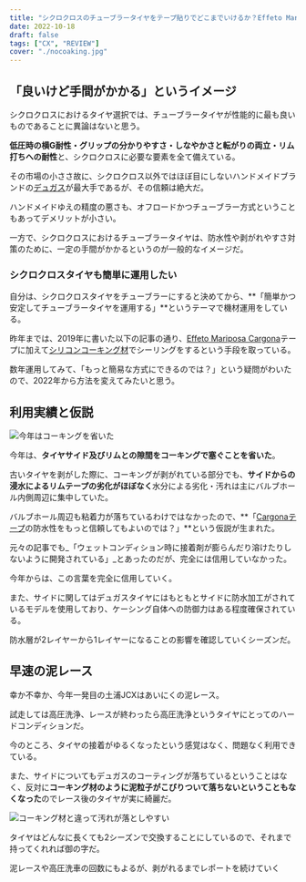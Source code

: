 ```yaml
---
title: "シクロクロスのチューブラータイヤをテープ貼りでどこまでいけるか？Effeto Mariposa Cargonaの限界に挑戦"
date: 2022-10-18
draft: false
tags: ["CX", "REVIEW"]
cover: "./nocoaking.jpg"
---
```


## 「良いけど手間がかかる」というイメージ

シクロクロスにおけるタイヤ選択では、チューブラータイヤが性能的に最も良いものであることに異論はないと思う。

**低圧時の横G耐性・グリップの分かりやすさ・しなやかさと転がりの両立・リム打ちへの耐性**と、シクロクロスに必要な要素を全て備えている。

その市場の小ささ故に、シクロクロス以外ではほぼ目にしないハンドメイドブランドの[デュガス](https://www.a-dugast.com/)が最大手であるが、その信頼は絶大だ。

ハンドメイドゆえの精度の悪さも、オフロードかつチューブラー方式ということもあってデメリットが小さい。

一方で、シクロクロスにおけるチューブラータイヤは、防水性や剥がれやすさ対策のために、一定の手間がかかるというのが一般的なイメージだ。

### シクロクロスタイヤも簡単に運用したい

自分は、シクロクロスタイヤをチューブラーにすると決めてから、**「簡単かつ安定してチューブラータイヤを運用する」**というテーマで機材運用をしている。

昨年までは、2019年に書いた以下の記事の通り、[Effeto Mariposa Cargona](https://amzn.to/2u8o89K)テープに加えて[シリコンコーキング材](https://amzn.to/3T71FmQ)でシーリングをするという手段を取っている。

<LinkBox url="https://blog.gensobunya.net/post/2019/01/tublar_ope/" />

数年運用してみて、「もっと簡易な方式にできるのでは？」という疑問がわいたので、2022年から方法を変えてみたいと思う。

## 利用実績と仮説

![今年はコーキングを省いた](./nocoaking.jpg)

今年は、**タイヤサイド及びリムとの隙間をコーキングで塞ぐことを省いた**。

古いタイヤを剥がした際に、コーキングが剥がれている部分でも、**サイドからの浸水によるリムテープの劣化がほぼなく**水分による劣化・汚れは主にバルブホール内側周辺に集中していた。

バルブホール周辺も粘着力が落ちているわけではなかったので、**「[Cargonaテープ](https://amzn.to/2u8o89K)の防水性をもっと信頼してもよいのでは？」**という仮説が生まれた。

元々の記事でも_「ウェットコンディション時に接着剤が膨らんだり溶けたりしないように開発されている」_とあったのだが、完全には信用していなかった。

<LinkBox url="https://www.cyclowired.jp/lifenews/node/191669" />

今年からは、この言葉を完全に信用していく。

また、サイドに関してはデュガスタイヤにはもともとサイドに防水加工がされているモデルを使用しており、ケーシング自体への防御力はある程度確保されている。

防水層が2レイヤーから1レイヤーになることの影響を確認していくシーズンだ。

## 早速の泥レース

幸か不幸か、今年一発目の土浦JCXはあいにくの泥レース。

試走しては高圧洗浄、レースが終わったら高圧洗浄というタイヤにとってのハードコンディションだ。

<LinkBox url="https://blog.gensobunya.net/post/2022/10/2022_ibarakicx_2/" />

今のところ、タイヤの接着がゆるくなったという感覚はなく、問題なく利用できている。

また、サイドについてもデュガスのコーティングが落ちているということはなく、反対に**コーキング材のように泥粒子がこびりついて落ちないということもなくなった**のでレース後のタイヤが実に綺麗だ。

![コーキング材と違って汚れが落としやすい](./washed_tyre.jpg)

タイヤはどんなに長くても2シーズンで交換することにしているので、それまで持ってくれれば御の字だ。

泥レースや高圧洗車の回数にもよるが、剥がれるまでレポートを続けていく